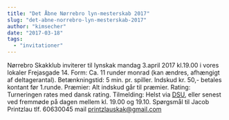 ```yaml
---
title: "Det Åbne Nørrebro lyn-mesterskab 2017"
slug: "det-abne-norrebro-lyn-mesterskab-2017"
author: "kimsecher"
date: "2017-03-18"
tags: 
  - "invitationer"
---
```


Nørrebro Skakklub inviterer til lynskak mandag 3.april 2017 kl.19.00 i vores lokaler Frejasgade 14. Form: Ca. 11 runder monrad (kan ændres, afhængigt af deltagerantal). Betænkningstid: 5 min. pr. spiller. Indskud kr. 50,- betales kontant før 1.runde. Præmier: Alt indskud går til præmier. Rating: Turneringen rates med dansk rating. Tilmelding: Helst via [DSU](https://turnering.skak.dk/TournamentActive/Details?tourId=24197), eller senest ved fremmøde på dagen mellem kl. 19.00 og 19.10. Spørgsmål til Jacob Printzlau tlf. 60630045 mail printzlauskak@gmail.com
